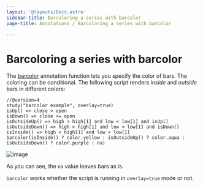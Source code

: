 ```yaml
---
layout: '@layouts/Docs.astro'
sidebar-title: Barcoloring a series with barcolor
page-title: Annotations / Barcoloring a series with barcolor

---
```

# Barcoloring a series with barcolor

The
[barcolor](https://www.tradingview.com/pine-script-reference/v4/#fun_barcolor)
annotation function lets you specify the color of bars. The coloring can
be conditional. The following script renders *inside* and *outside* bars
in different colors:

    //@version=4
    study("barcolor example", overlay=true)
    isUp() => close > open
    isDown() => close <= open
    isOutsideUp() => high > high[1] and low < low[1] and isUp()
    isOutsideDown() => high > high[1] and low < low[1] and isDown()
    isInside() => high < high[1] and low > low[1]
    barcolor(isInside() ? color.yellow : isOutsideUp() ? color.aqua : isOutsideDown() ? color.purple : na)

![image](@assets/annotations/Barcoloring_a_series_barcolor_1.png)

As you can see, the `na` value leaves bars as is.

`barcolor` works whether the script is running in `overlay=true` mode or
not.
